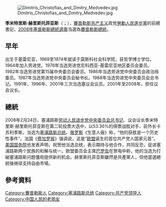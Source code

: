 {{Infobox President
| name             = 季米特里斯·赫里斯托菲亚斯<br />Δημήτρης Χριστόφιας
| honorific-suffix = <br /><small>[[Doctor_of_Philosophy|PhD]]</small>
| image            = Demetris Christofias in February 2011.jpg
| country          = {{CYP}}
| order            = 6
| office = 賽普勒斯總統
| term_start       = 2008年2月28日
| term_end       = 2013年2月28日
| predecessor      = [[塔索斯·帕帕佐普洛斯|塔索斯·帕帕佐普洛斯]]
| successor       = [[尼科斯·阿納斯塔夏季斯|尼科斯·阿納斯塔夏季斯]]
| office2           = [[賽普勒斯眾議院|賽普勒斯眾議院眾議院議長]]
| term_start2      = 2001年6月7日
| term_end2        = 2008年2月28日
| predecessor2     = [[斯皮羅斯·基普里亞努|斯皮羅斯·基普里亞努]]
| successor2       = {{le|马里奥斯·加安|Marios Karoyian}}
| office3           = [[勞動人民進步黨|勞動人民進步黨中央委員會總書記]]
| term_start3      = 1988年4月22日
| term_end3        = 2009年2月21日
| predecessor3     = {{le|埃西家斯·帕派約安努|Ezekias Papaioannou}}
| successor3       = [[安德罗斯·基普里亚努|安德罗斯·基普里亚努]]
| birth_date       = {{Birth date|1946|8|29}}
| birth_place      = [[File:Flag_of_Cyprus_(1881-1922).svg|24x24px]] [[塞浦路斯历史|英属塞浦路斯]][[凯里尼亚区|凯里尼亚区]]
| death_date       = {{Death date and age|2019|6|21|1946|8|29}}
| nationality      = {{CYP}}
| citizenship       = {{EU}}<br>{{CYP}}
| spouse           = {{le|埃尔西·奇拉托|Elsie Chiratou}}
| party            = [[勞動人民進步黨|勞動人民進步黨]]
| religion         = 
}}
[[File:Dimitris_Christofias_and_Dmitry_Medvedev.jpg|right]]

'''季米特里斯·赫里斯托菲亚斯'''（{{lang-el|Δημήτρης Χριστόφιας}}；{{bd|1946年|8月29日|2019年|6月21日|catIdx=Christofias}}），[[賽普勒斯|賽普勒斯]][[共产主义|共产主义]]政党[[勞動人民進步黨|勞動人民進步黨]]的前總書記，[[2008年塞普勒斯總統選舉|2008年塞普勒斯總統選舉]]当選為[[賽普勒斯總統|賽普勒斯總統]]。

== 早年 ==
出生于基雷尼亚，1969至1974年就读于莫斯科社会科学院，获哲学博士学位。1964年加入劳进党。1976年当选劳进党尼科西亚-基雷尼亚地区委员会委员。1982年当选劳进党第15届中央委员会委员。1986年当选劳进党中央委员会政治局委员。1987年当选劳进党中央委员会秘书长。1988年当选劳进党中央委员会总书记。1991年、1996年、2001年三次当选塞议会议员。2001年至2008年，担任议会议长。

== 總統 ==
2008年2月24日，塞浦路斯[[劳动人民进步党|劳动人民进步党]][[中央委员会总书记|中央委员会总书记]]、议会议长季米特里斯·赫里斯托菲亚斯在第二轮投票大选中，以53.36%的得票战胜对手、前外长卡苏利季斯，当选为[[塞浦路斯总统|塞浦路斯总统]]。[[俄罗斯|俄罗斯]]《生意人报》称，“他的获胜是一个历史性事件”。法国《[[费加罗报|费加罗报]]》强调说，这是“[[欧盟|欧盟]]诞生的首位共产党人国家元首”。[[美国国务院|美国国务院]]也发表声明，祝贺他当选总统，表示期待与他合作，共同反恐，促进塞浦路斯两个民族的和解与统一。欧盟委员会主席[[巴罗佐|巴罗佐]]在贺电中称，他的当选为打破塞浦路斯问题僵局提供新的机会。赫里斯托菲亚斯雖然是共產黨人，但他當選總統後继续支持自由市場。

== 參考資料 ==
{{reflist}}

{{賽普勒斯總統}}
{{Authority control}}

{{DEFAULTSORT:Christofias, Dimitris}}
[[Category:賽普勒斯人|Category:賽普勒斯人]]
[[Category:塞浦路斯总统|Category:塞浦路斯总统]]
[[Category:共产党领导人|Category:共产党领导人]]
[[Category:中国人民的老朋友|Category:中国人民的老朋友]]